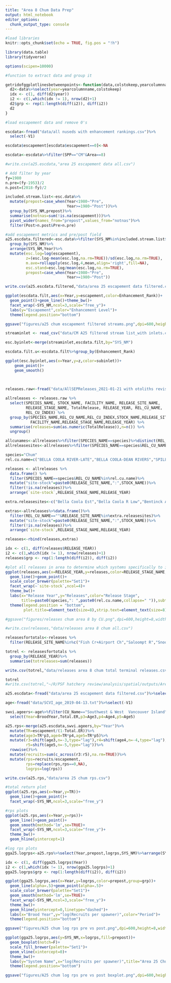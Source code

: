 ```yaml
---
title: "Area 8 Chum Data Prep"
output: html_notebook
editor_options: 
  chunk_output_type: console
---
```



```r
#load libraries
knitr::opts_chunk$set(echo = TRUE, fig.pos = "!h")

library(data.table)
library(tidyverse)

options(scipen=10000)

```


```r
#function to extract data and group it

getridofggplotlinesbetweenpoints<-function(data,colstokeep,yearcolumnname) {
  d2<-data%>%select(year=yearcolumnname,colstokeep)
  idx <- c(1, diff(d2$year))
  i2 <- c(1,which(idx != 1), nrow(d2)+1)
  d2$grp <- rep(1:length(diff(i2)), diff(i2))
  d2
}
```



```r
#load escapement data and remove 0's

escdata<-fread("data/all nuseds with enhancement rankings.csv")%>%
  select(-V1)

escdata$escapement[escdata$escapement==0]<-NA

escdata<-escdata%>%filter(SPP=="CM"&Area==8)

#write.csv(a25.escdata,"area 25 escapement data all.csv")

# Add filter by year
fy=1980
n.pre=(fy-1953)/2
n.post=(2018-fy)/2

included.stream.list<-esc.data%>%
  mutate(prepost=case_when(Year<1980~"Pre",
                           Year>=1980~"Post"))%>%
  group_by(SYS_NM,prepost)%>%
  summarise(notnas=sum(!is.na(escapement)))%>%
  pivot_wider(names_from="prepost",values_from="notnas")%>%
  filter(Post>n.post&Pre>n.pre)

#add escapement metrics and pre/post field
a25.escdata.filtered<-esc.data%>%filter(SYS_NM%in%included.stream.list$SYS_NM)%>%
  group_by(SYS_NM)%>%
  arrange(SYS_NM,Year)%>%
  mutate(esc.log=log(escapement),
         z=(esc.log-mean(esc.log,na.rm=TRUE))/sd(esc.log,na.rm=TRUE),
         m.ave=rollapply(esc.log,4,mean,align='right',fill=NA),
         esc.stand=esc.log/mean(esc.log,na.rm=TRUE),
         prepost=case_when(Year<1980~"Pre",
                           Year>=1980~"Post"))

write.csv(a25.escdata.filtered,"data/area 25 escapement data filtered.csv")

ggplot(escdata.filt,aes(x=Year,y=escapement,color=Enhancement_Rank))+
  geom_point()+geom_line()+theme_bw()+
  facet_wrap(~SYS_NM,ncol=3,scale="free_y")+
  labs(y="Escapement",color="Enhancement Level")+
  theme(legend.position="bottom")

ggsave("figures/a25 chum escapement filtered streams.png",dpi=600,height=8,width=7)

```


```r

streaminlet <- read_csv("data/CM A25 filtered stream list_with inlets.csv")

esc.byinlet<-merge(streaminlet,escdata.filt,by="SYS_NM")

escdata.filt.u<-escdata.filt%>%group_by(Enhancement_Rank)

ggplot(esc.byinlet,aes(x=Year,y=z,color=subinlet))+
    geom_point()+
    geom_smooth()
           
           
```




```r
releases.raw<-fread("data/AllSEPReleases_2021-01-21 with otoliths revised.csv")

allreleases <- releases.raw %>%
  select(SPECIES_NAME, STOCK_NAME, FACILITY_NAME, RELEASE_SITE_NAME,
         RELEASE_STAGE_NAME, TotalRelease, RELEASE_YEAR, REL_CU_NAME,
         REL_CU_INDEX) %>%
  group_by(SPECIES_NAME,REL_CU_NAME,REL_CU_INDEX,STOCK_NAME,RELEASE_SITE_NAME,
           FACILITY_NAME,RELEASE_STAGE_NAME,RELEASE_YEAR) %>%
  summarise(releases=sum(as.numeric(TotalRelease)),n=n()) %>% 
  ungroup()

allcunames<-allreleases%>%filter(SPECIES_NAME==species)%>%distinct(REL_CU_NAME)
allreleasesites<-allreleases%>%filter(SPECIES_NAME==species&REL_CU_NAME=="")%>%distinct(RELEASE_SITE_NAME,STOCK_NAME)

species="Chum"
rel.cu.name=c("BELLA COOLA RIVER-LATE","BELLA COOLA-DEAN RIVERS","SPILLER-FITZ HUGH-BURKE")

releases <- allreleases %>% 
  data.frame() %>% 
  filter(SPECIES_NAME==species&REL_CU_NAME%in%rel.cu.name)%>%
  mutate("site-stock"=paste0(RELEASE_SITE_NAME,":",STOCK_NAME))%>%
  filter(!is.na(releases))%>%
  arrange(`site-stock`,RELEASE_STAGE_NAME,RELEASE_YEAR)

extra.releasesites<-c("Bella Coola Est","Bella Coola R Low","Bentinck Arm N","Hagensborg Sl","Nooklikonnick Cr")

extras<-allreleases%>%data.frame()%>%
  filter(REL_CU_NAME==""&RELEASE_SITE_NAME%in%extra.releasesites)%>%
  mutate("site-stock"=paste0(RELEASE_SITE_NAME,":",STOCK_NAME))%>%
  filter(!is.na(releases))%>%
  arrange(`site-stock`,RELEASE_STAGE_NAME,RELEASE_YEAR)

releases<-rbind(releases,extras)

idx <- c(1, diff(releases$RELEASE_YEAR))
i2 <- c(1,which(idx != 1), nrow(releases)+1)
releases$grp <- rep(1:length(diff(i2)), diff(i2))

#plot all releases in area to determine which systems specifically to included
ggplot(releases,aes(x=RELEASE_YEAR,y=releases,color=RELEASE_STAGE_NAME,group=grp))+
  geom_line()+geom_point()+
  scale_color_brewer(palette="Set1")+
  facet_wrap(~`site-stock`,ncol=4)+
  theme_bw()+
  labs(x="Release Year",y="Releases",color="Release Stage",
       title=paste0(species,": ",paste0(rel.cu.name,collapse=" ")),subtitle="Release site:Origin stock")+
  theme(legend.position = "bottom",
        plot.title=element_text(size=8),strip.text=element_text(size=8))

#ggsave("figures/releases chum area 8 by CU.png",dpi=600,height=8,width=7)

#write.csv(releases,"data/releases area 8 chum all.csv")

```


```r


releasesfortotals<-releases %>% 
  filter(RELEASE_SITE_NAME%in%c("Fish Cr+Airport Ch","Saloompt R","Snootli Cr","Thorsen Cr/CCST"))

totrel <- releasesfortotals %>% 
  group_by(RELEASE_YEAR)%>%
  summarise(totreleases=sum(releases))

write.csv(totrel,"data/releases area 8 chum total terminal releases.csv")

totrel
#write.csv(totrel,"~/R/PSF hatchery review/analysis/spatial/outputs/Area 25 chum releases totals.csv")
```

``` r
a25.escdata<-fread("data/area 25 escapement data filtered.csv")%>%select(-V1)

age<-fread("data/SCVI_age_2019-04-13.txt")%>%select(-V1)

swvi.ageers<-age%>%filter(CU_Name=="Southwest & West  Vancouver Island")%>%
  select(Year=BroodYear,Total.ER,p3=Age3,p4=Age4,p5=Age5)

a25.rps<-merge(a25.escdata,swvi.ageers,by="Year")%>%
  mutate(TR=escapement/(1-Total.ER))%>%
  mutate(age3=TR*p3,age4=TR*p4,age5=TR*p5)%>%
  mutate(r3=shift(age3,n=-3,type="lag"),r4=shift(age4,n=-4,type="lag"),
         r5=shift(age5,n=-5,type="lag"))%>%
  rowwise()%>%
  mutate(recruits=sum(c_across(r3:r5),na.rm=TRUE))%>%
  mutate(rps=recruits/escapement,
         rps=replace(rps,rps==0,NA),
         logrps=log(rps))

write.csv(a25.rps,"data/area 25 chum rps.csv")

```


```r
#total return plot
ggplot(a25.rps,aes(x=Year,y=TR))+
  geom_line()+geom_point()+
  facet_wrap(~SYS_NM,ncol=3,scale="free_y")

#rps plots
ggplot(a25.rps,aes(x=Year,y=rps))+
  geom_line()+geom_point()+
  geom_smooth(method='lm',se=TRUE)+
  facet_wrap(~SYS_NM,ncol=3,scale="free_y")+
  theme_bw()+
  geom_hline(yintercept=1)

#log rps plots
gga25.logrps<-a25.rps%>%select(Year,prepost,logrps,SYS_NM)%>%arrange(SYS_NM,prepost,Year)

idx <- c(1, diff(gga25.logrps$Year))
i2 <- c(1,which(idx != 1), nrow(gga25.logrps)+1)
gga25.logrps$grp <- rep(1:length(diff(i2)), diff(i2))

ggplot(gga25.logrps,aes(x=Year,y=logrps,color=prepost,group=grp))+
  geom_line(alpha=.5)+geom_point(alpha=.5)+
  scale_color_brewer(palette="Set1")+
  geom_smooth(method='lm',se=TRUE)+
  facet_wrap(~SYS_NM,ncol=3,scale="free_y")+
  theme_bw()+
  geom_hline(yintercept=0,linetype="dashed")+
  labs(x="Brood Year",y="log(Recruits per spawner)",color="Period")+
  theme(legend.position="bottom")

ggsave("figures/A25 chum log rps pre vs post.png",dpi=600,height=8,width=7)

ggplot(gga25.logrps,aes(y=SYS_NM,x=logrps,fill=prepost))+
  geom_boxplot(notch=F)+
  scale_fill_brewer(palette="Set1")+
  geom_vline(xintercept=0)+
  theme_bw()+
  labs(y="System Name",x="log(Recruits per spawner)",title="Area 25 Chum")+
  theme(legend.position="bottom")

ggsave("figures/A25 chum log rps pre vs post boxplot.png",dpi=600,height=8,width=7)

```
